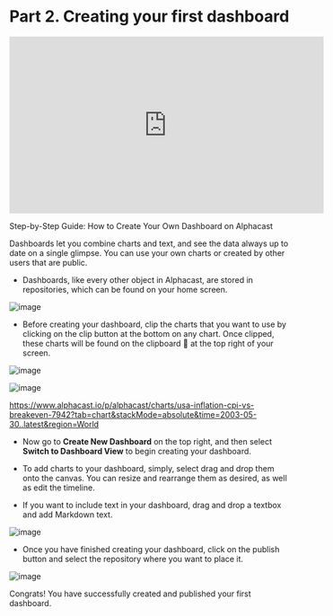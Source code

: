 # Part 2. Creating your first dashboard

<iframe width="560" height="315" src="https://www.youtube.com/embed/M0brrR_9BZ4" title="Part 2. Creating your first dashboard" frameborder="0" allow="accelerometer; autoplay; clipboard-write; encrypted-media; gyroscope; picture-in-picture; web-share" allowfullscreen></iframe>

Step-by-Step Guide: How to Create Your Own Dashboard on Alphacast

Dashboards let you combine charts and text, and see the data always up to date on a single glimpse. You can use your own charts or created by other users that are public.

- Dashboards, like every other object in Alphacast, are stored in repositories, which can be found on your home screen.

![image](https://user-images.githubusercontent.com/25038044/219871896-e804d483-0b67-4884-b6b4-06916bd7b917.png)


- Before creating your dashboard, clip the charts that you want to use by clicking on the clip button at the bottom on any chart. Once clipped, these charts will be found on the clipboard :paperclip: at the top right of your screen.

![image](https://user-images.githubusercontent.com/25038044/219875838-1014f969-465c-417f-a619-1cb1c9bf08d9.png)

![image](https://user-images.githubusercontent.com/94381642/221030142-32baf02b-f61a-4eba-8248-a4b3436d1e80.png)

https://www.alphacast.io/p/alphacast/charts/usa-inflation-cpi-vs-breakeven-7942?tab=chart&stackMode=absolute&time=2003-05-30..latest&region=World

- Now go to **Create New Dashboard** on the top right, and then select **Switch to Dashboard View** to begin creating your dashboard. 

- To add charts to your dashboard, simply, select drag and drop them onto the canvas. You can resize and rearrange them as desired, as well as edit the timeline.

- If you want to include text in your dashboard, drag and drop a textbox and add Markdown text.

![image](https://user-images.githubusercontent.com/25038044/219875903-a632e3f7-92c0-474f-bcbc-48fa22170ed4.png)

- Once you have finished creating your dashboard, click on the publish button and select the repository where you want to place it.

![image](https://user-images.githubusercontent.com/25038044/219876015-d70b0323-03f6-45ad-b937-bc89401e1cdd.png)


Congrats! You have successfully created and published your first dashboard.

